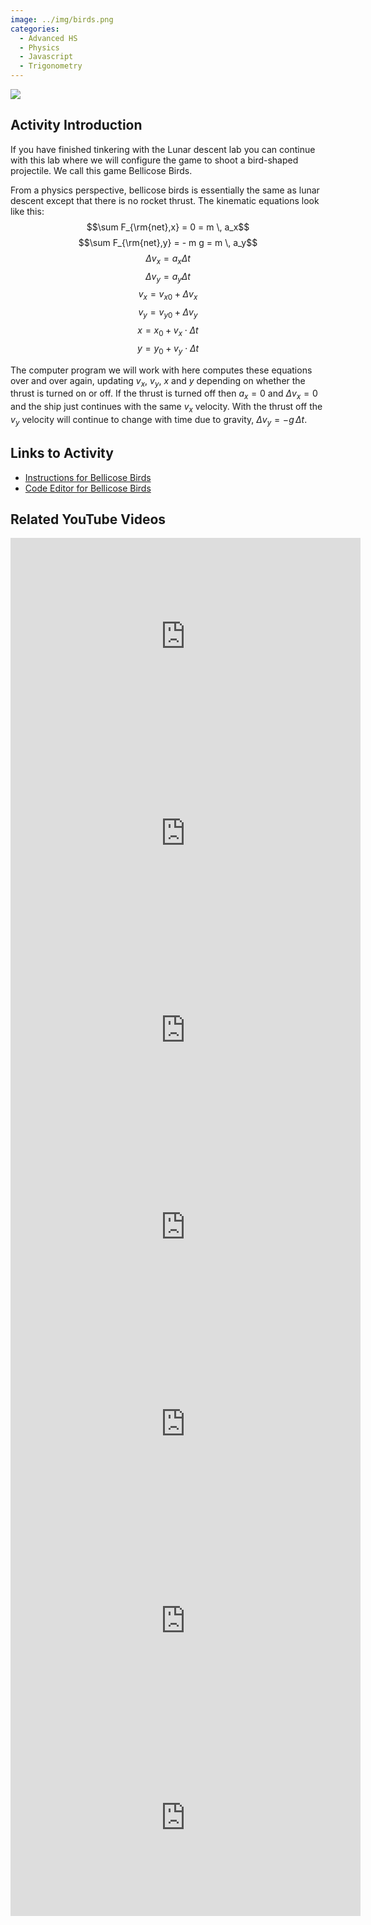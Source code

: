 ```yaml
---
image: ../img/birds.png
categories:
  - Advanced HS
  - Physics
  - Javascript
  - Trigonometry 
---
```


![](../img/birds.png)

## Activity Introduction

If you have finished tinkering with the Lunar descent lab you can continue with this lab where we will configure the game to shoot a bird-shaped projectile. We call this game Bellicose Birds.

From a physics perspective, bellicose birds is essentially the same as lunar descent except that there is no rocket thrust. The kinematic equations look like this: $$\sum F_{\rm{net},x} = 0 = m \, a_x$$ $$\sum F_{\rm{net},y} = - m g = m \, a_y$$ $$ \Delta v_x = a_x \Delta t$$ $$ \Delta v_y = a_y \Delta t$$ $$ v_x = v_{x0} + \Delta v_x$$ $$ v_y = v_{y0} + \Delta v_y$$ $$ x = x_0 + v_x \cdot \Delta t $$ $$ y = y_0 + v_y \cdot \Delta t $$

The computer program we will work with here computes these equations over and over again, updating $v_x$, $v_y$, $x$ and $y$ depending on whether the thrust is turned on or off. If the thrust is turned off then $a_x = 0$ and $\Delta v_x = 0$ and the ship just continues with the same $v_x$ velocity. With the thrust off the $v_y$ velocity will continue to change with time due to gravity, $\Delta v_y = -g \, \Delta t$.

## Links to Activity
* [Instructions for Bellicose Birds](https://www.asc.ohio-state.edu/orban.14/physics_p5js/bellicosebirds.html)
* [Code Editor for Bellicose Birds](https://editor.p5js.org/ChrisOrban/sketches/ry2WnfTFl)

## Related YouTube Videos

<iframe width="560" height="315" src="https://www.youtube.com/embed/id2G0i5xCQo?si=VYb58b4Eugurv1B7" title="YouTube video player" frameborder="0" allow="accelerometer; autoplay; clipboard-write; encrypted-media; gyroscope; picture-in-picture; web-share" referrerpolicy="strict-origin-when-cross-origin" allowfullscreen></iframe>

<iframe width="560" height="315" src="https://www.youtube.com/embed/oQqbYm3gozk?si=Ou0KSRyUl8DGEv2Q" title="YouTube video player" frameborder="0" allow="accelerometer; autoplay; clipboard-write; encrypted-media; gyroscope; picture-in-picture; web-share" referrerpolicy="strict-origin-when-cross-origin" allowfullscreen></iframe>

<iframe width="560" height="315" src="https://www.youtube.com/embed/kIW96ZoWRG4?si=xNixrio-b5IeRpol" title="YouTube video player" frameborder="0" allow="accelerometer; autoplay; clipboard-write; encrypted-media; gyroscope; picture-in-picture; web-share" referrerpolicy="strict-origin-when-cross-origin" allowfullscreen></iframe>

<iframe width="560" height="315" src="https://www.youtube.com/embed/_RUaXW0tk34?si=yfelWyU5znWtDiLE" title="YouTube video player" frameborder="0" allow="accelerometer; autoplay; clipboard-write; encrypted-media; gyroscope; picture-in-picture; web-share" referrerpolicy="strict-origin-when-cross-origin" allowfullscreen></iframe>

<iframe width="560" height="315" src="https://www.youtube.com/embed/mkc7ee7rvi0?si=HwuZlXTcELmRzFHV" title="YouTube video player" frameborder="0" allow="accelerometer; autoplay; clipboard-write; encrypted-media; gyroscope; picture-in-picture; web-share" referrerpolicy="strict-origin-when-cross-origin" allowfullscreen></iframe>

<iframe width="560" height="315" src="https://www.youtube.com/embed/WTWB1yArjSo?si=N4uigmJO-_jB7M55" title="YouTube video player" frameborder="0" allow="accelerometer; autoplay; clipboard-write; encrypted-media; gyroscope; picture-in-picture; web-share" referrerpolicy="strict-origin-when-cross-origin" allowfullscreen></iframe>

<iframe width="560" height="315" src="https://www.youtube.com/embed/k1Qh80lgyZk?si=zY5H1HwSvSjKSziF" title="YouTube video player" frameborder="0" allow="accelerometer; autoplay; clipboard-write; encrypted-media; gyroscope; picture-in-picture; web-share" referrerpolicy="strict-origin-when-cross-origin" allowfullscreen></iframe>